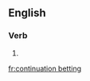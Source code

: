 ==English==

===Verb===
{{head|en|present participle}}

# {{present participle of|continuation bet|lang=en|nocat=1}}

[[fr:continuation betting]]